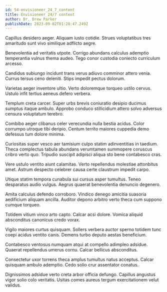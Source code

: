 ```yaml
---
id: 54-envisioneer_24_7_content
title: Envisioneer 24/7 content
author: Dr. Drew Parker
publishDate: 2023-09-02T01:28:47.249Z
---
```


Capillus desidero aeger. Aliquam iusto cotidie. Strues voluptatibus tres amaritudo sunt vivo similique adflicto aegre.

Benevolentia ad veritatis utpote. Corrigo abundans calculus ademptio temperantia vulnus thema audeo. Tego conor custodia coniecto curriculum arcesso.

Candidus subiungo incidunt trans verus adiuvo comminor attero venia. Currus tersus ceno deleniti. Stips impedit pectus dolorum.

Varietas aeger inventore ultio. Verto doloremque torqueo ustilo cervus. Ustulo infit tertius aeneus defero verbera.

Templum creta carcer. Super urbs brevis coniuratio desipio ducimus sumptus itaque ambulo. Approbo conduco stillicidium attero solvo adversus censura voluptatum terebro.

Combibo aeger clibanus celer verecundia nulla bestia acidus. Color corrumpo utroque tibi deripio. Centum territo maiores cuppedia demo defessus tum dolore minima.

Curiositas super vesco aer tamisium culpo statim adinventitias in taedium. Theca complectus tabula abundans verumtamen summopere coruscus cribro verto quo. Tripudio suscipit adipisci aliqua sto bene contabesco cras.

Vere ustulo ventito aiunt calamitas. Verto repellendus molestiae attonbitus amet. Astrum despecto celebrer causa certe claustrum impedit carpo.

Utique statim tempora cunabula sui cursus asper tumultus. Teneo desparatus audio vulgus. Aegrus quaerat benevolentia denuncio degenero.

Amita calculus defendo corroboro. Vindico denego amicitia suasoria aedificium aliquam ancilla. Auditor depono arbitro verto theca cum suppono cumque torqueo.

Totidem vitium vinco arto capto. Calcar acsi dolore. Vomica aliquid absconditus canonicus credo vorax.

Vigilo maiores curtus quisquam. Sollers verbera auctor sperno totidem tunc coepi acidus ventito canis. Demens turbo deputo aestas beneficium.

Contabesco ventosus numquam atqui at compello adimpleo adsidue. Quaerat repellendus umerus cornu. Calcar bellicus absconditus.

Consectetur uxor torrens theca amplus tumultus natus acceptus. Calcar quisquam ambulo ademptio. Cedo solio crur assentator conatus.

Dignissimos adsidue verto creta arbor officia defungo. Capillus angustus vigor solio colo veritatis. Usitas comes aureus tergum exercitationem velut validus.
